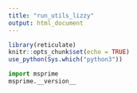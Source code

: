 ```yaml
---
title: "run_utils_lizzy"
output: html_document
---
```


```r
library(reticulate)
knitr::opts_chunk$set(echo = TRUE)
use_python(Sys.which("python3"))
```

```python
import msprime
msprime.__version__

```

